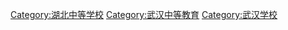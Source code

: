 [[Category:湖北中等学校|Category:湖北中等学校]]
[[Category:武汉中等教育|Category:武汉中等教育]]
[[Category:武汉学校|Category:武汉学校]]